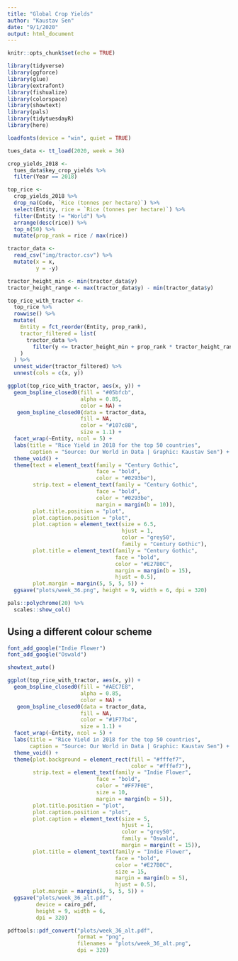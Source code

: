 ```yaml
---
title: "Global Crop Yields"
author: "Kaustav Sen"
date: "9/1/2020"
output: html_document
---
```


```r
knitr::opts_chunk$set(echo = TRUE)
```

```r
library(tidyverse)
library(ggforce)
library(glue)
library(extrafont)
library(fishualize)
library(colorspace)
library(showtext)
library(pals)
library(tidytuesdayR)
library(here)

loadfonts(device = "win", quiet = TRUE)
```

```r
tues_data <- tt_load(2020, week = 36)

crop_yields_2018 <- 
  tues_data$key_crop_yields %>% 
  filter(Year == 2018)
```

```r
top_rice <- 
  crop_yields_2018 %>% 
  drop_na(Code, `Rice (tonnes per hectare)`) %>% 
  select(Entity, rice = `Rice (tonnes per hectare)`) %>% 
  filter(Entity != "World") %>% 
  arrange(desc(rice)) %>% 
  top_n(50) %>% 
  mutate(prop_rank = rice / max(rice))
```

```r
tractor_data <- 
  read_csv("img/tractor.csv") %>% 
  mutate(x = x,
         y = -y)

tractor_height_min <- min(tractor_data$y)
tractor_height_range <- max(tractor_data$y) - min(tractor_data$y)

top_rice_with_tractor <- 
  top_rice %>% 
  rowwise() %>% 
  mutate(
    Entity = fct_reorder(Entity, prop_rank),
    tractor_filtered = list(
      tractor_data %>% 
        filter(y <= tractor_height_min + prop_rank * tractor_height_range)
    )
  ) %>% 
  unnest_wider(tractor_filtered) %>% 
  unnest(cols = c(x, y))
```

```r
ggplot(top_rice_with_tractor, aes(x, y)) +
  geom_bspline_closed0(fill = "#05bfcb",
                       alpha = 0.85,
                       color = NA) +
   geom_bspline_closed0(data = tractor_data,
                       fill = NA,
                       color = "#107c88",
                       size = 1.1) +
  facet_wrap(~Entity, ncol = 5) +
  labs(title = "Rice Yield in 2018 for the top 50 countries",
       caption = "Source: Our World in Data | Graphic: Kaustav Sen") +
  theme_void() +
  theme(text = element_text(family = "Century Gothic",
                            face = "bold",
                            color = "#0293be"),
        strip.text = element_text(family = "Century Gothic",
                            face = "bold",
                            color = "#0293be",
                            margin = margin(b = 10)),
        plot.title.position = "plot",
        plot.caption.position = "plot",
        plot.caption = element_text(size = 6.5,
                                    hjust = 1,
                                    color = "grey50",
                                    family = "Century Gothic"),
        plot.title = element_text(family = "Century Gothic",
                                  face = "bold",
                                  color = "#E27B0C",
                                  margin = margin(b = 15),
                                  hjust = 0.5),
        plot.margin = margin(5, 5, 5, 5)) + 
  ggsave("plots/week_36.png", height = 9, width = 6, dpi = 320)
```

```r
pals::polychrome(20) %>% 
  scales::show_col()
```


## Using a different colour scheme

```r
font_add_google("Indie Flower")
font_add_google("Oswald")

showtext_auto()

ggplot(top_rice_with_tractor, aes(x, y)) +
  geom_bspline_closed0(fill = "#AEC7E8",
                       alpha = 0.85,
                       color = NA) +
   geom_bspline_closed0(data = tractor_data,
                       fill = NA,
                       color = "#1F77b4",
                       size = 1.1) +
  facet_wrap(~Entity, ncol = 5) +
  labs(title = "Rice Yield in 2018 for the top 50 countries",
       caption = "Source: Our World in Data | Graphic: Kaustav Sen") +
  theme_void() +
  theme(plot.background = element_rect(fill = "#fffef7",
                                       color = "#fffef7"),
        strip.text = element_text(family = "Indie Flower",
                            face = "bold",
                            color = "#FF7F0E",
                            size = 10,
                            margin = margin(b = 5)),
        plot.title.position = "plot",
        plot.caption.position = "plot",
        plot.caption = element_text(size = 5,
                                    hjust = 1,
                                    color = "grey50",
                                    family = "Oswald",
                                    margin = margin(t = 15)),
        plot.title = element_text(family = "Indie Flower",
                                  face = "bold",
                                  color = "#E27B0C",
                                  size = 15,
                                  margin = margin(b = 5),
                                  hjust = 0.5),
        plot.margin = margin(5, 5, 5, 5)) + 
  ggsave("plots/week_36_alt.pdf", 
         device = cairo_pdf,
         height = 9, width = 6, 
         dpi = 320)

pdftools::pdf_convert("plots/week_36_alt.pdf",
                      format = "png",
                      filenames = "plots/week_36_alt.png",
                      dpi = 320)
```

